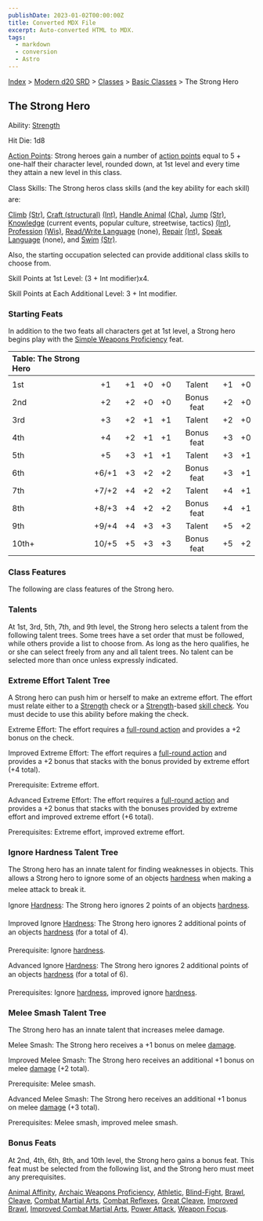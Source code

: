 ```yaml
---
publishDate: 2023-01-02T00:00:00Z
title: Converted MDX File
excerpt: Auto-converted HTML to MDX.
tags:
  - markdown
  - conversion
  - Astro
---
```


[Index](-index) > [Modern d20 SRD](modern-d20-srd-index) > [Classes](modern-d20-srd-classes-index) > [Basic Classes](modern-d20-srd-classes-basic-index) > The Strong Hero

## The Strong Hero

Ability: [Strength](modern-d20-srd-basics-ability-scores)

Hit Die: 1d8

[Action Points](modern-d20-srd-basics-action-points): Strong heroes gain a number of [action points](modern-d20-srd-basics-action-points) equal to 5 + one-half their character level, rounded down, at 1st level and every time they attain a new level in this class.

Class Skills: The Strong heros class skills (and the key ability for each skill) are:

[Climb](modern-d20-srd-skills-climb) [(Str)](modern-d20-srd-basics-ability-scores), [Craft (structural)](modern-d20-srd-skills-craft-structural) [(Int)](modern-d20-srd-basics-ability-scores), [Handle Animal](modern-d20-srd-skills-handle-animal) [(Cha)](modern-d20-srd-basics-ability-scores), [Jump](modern-d20-srd-skills-jump) [(Str)](modern-d20-srd-basics-ability-scores), [Knowledge](modern-d20-srd-skills-knowledge) (current events, popular culture, streetwise, tactics) [(Int)](modern-d20-srd-basics-ability-scores), [Profession](modern-d20-srd-skills-profession) [(Wis)](modern-d20-srd-basics-ability-scores), [Read/Write
Language](modern-d20-srd-skills-read-write-language) (none), [Repair](modern-d20-srd-skills-repair) [(Int)](modern-d20-srd-basics-ability-scores), [Speak
Language](modern-d20-srd-skills-speak-language) (none), and [Swim](modern-d20-srd-skills-swim) [(Str)](modern-d20-srd-basics-ability-scores).

Also, the starting occupation selected can provide additional class skills to choose from.

Skill Points at 1st Level: (3 + Int modifier)x4.

Skill Points at Each Additional Level: 3 + Int modifier.

### Starting Feats

In addition to the two feats all characters get at 1st level, a Strong hero begins play with the [Simple
Weapons Proficiency](modern-d20-srd-feats-simple-weapons-proficiency) feat.

| Table: The Strong Hero |       |     |     |     |            |     |     |
| :--------------------- | :---: | :-: | :-: | :-: | :--------: | :-: | --: |
|                        |       |     |     |     |            |     |     |
| 1st                    |  +1   | +1  | +0  | +0  |   Talent   | +1  |  +0 |
| 2nd                    |  +2   | +2  | +0  | +0  | Bonus feat | +2  |  +0 |
| 3rd                    |  +3   | +2  | +1  | +1  |   Talent   | +2  |  +0 |
| 4th                    |  +4   | +2  | +1  | +1  | Bonus feat | +3  |  +0 |
| 5th                    |  +5   | +3  | +1  | +1  |   Talent   | +3  |  +1 |
| 6th                    | +6/+1 | +3  | +2  | +2  | Bonus feat | +3  |  +1 |
| 7th                    | +7/+2 | +4  | +2  | +2  |   Talent   | +4  |  +1 |
| 8th                    | +8/+3 | +4  | +2  | +2  | Bonus feat | +4  |  +1 |
| 9th                    | +9/+4 | +4  | +3  | +3  |   Talent   | +5  |  +2 |
| 10th+                  | 10/+5 | +5  | +3  | +3  | Bonus feat | +5  |  +2 |

### Class Features

The following are class features of the Strong hero.

### Talents

At 1st, 3rd, 5th, 7th, and 9th level, the Strong hero selects a talent from the following talent trees. Some trees have a set order that must be followed, while others provide a list to choose from. As long as the hero qualifies, he or she can select freely from any and all talent trees. No talent can be selected more than once unless expressly indicated.

### Extreme Effort Talent Tree

A Strong hero can push him or herself to make an extreme effort. The effort must relate either to a [Strength](modern-d20-srd-basics-ability-scores) check or a [Strength](modern-d20-srd-basics-ability-scores)-based [skill check](modern-d20-srd-skills-skill-basics-php#skill-check-index). You must decide to use this ability before making the check.

Extreme Effort: The effort requires a [full-round
action](modern-d20-srd-combat-full-round-actions) and provides a +2 bonus on the check.

Improved Extreme Effort: The effort requires a [full-round
action](modern-d20-srd-combat-full-round-actions) and provides a +2 bonus that stacks with the bonus provided by extreme effort (+4 total).

Prerequisite: Extreme effort.

Advanced Extreme Effort: The effort requires a [full-round
action](modern-d20-srd-combat-full-round-actions) and provides a +2 bonus that stacks with the bonuses provided by extreme effort and improved extreme effort (+6 total).

Prerequisites: Extreme effort, improved extreme effort.

### Ignore Hardness Talent Tree

The Strong hero has an innate talent for finding weaknesses in objects. This allows a Strong hero to ignore some of an objects [hardness](modern-d20-srd-combat-attack-an-object) when making a melee attack to break it.

Ignore [Hardness](modern-d20-srd-combat-attack-an-object): The Strong hero ignores 2 points of an objects [hardness](modern-d20-srd-combat-attack-an-object).

Improved Ignore [Hardness](modern-d20-srd-combat-attack-an-object): The Strong hero ignores 2 additional points of an objects [hardness](modern-d20-srd-combat-attack-an-object) (for a total of 4).

Prerequisite: Ignore [hardness](modern-d20-srd-combat-attack-an-object).

Advanced Ignore [Hardness](modern-d20-srd-combat-attack-an-object): The Strong hero ignores 2 additional points of an objects [hardness](modern-d20-srd-combat-attack-an-object) (for a total of 6).

Prerequisites: Ignore [hardness](modern-d20-srd-combat-attack-an-object), improved ignore [hardness](modern-d20-srd-combat-attack-an-object).

### Melee Smash Talent Tree

The Strong hero has an innate talent that increases melee damage.

Melee Smash: The Strong hero receives a +1 bonus on melee [damage](modern-d20-srd-combat-damage).

Improved Melee Smash: The Strong hero receives an additional +1 bonus on melee [damage](modern-d20-srd-combat-damage) (+2 total).

Prerequisite: Melee smash.

Advanced Melee Smash: The Strong hero receives an additional +1 bonus on melee [damage](modern-d20-srd-combat-damage) (+3 total).

Prerequisites: Melee smash, improved melee smash.

### Bonus Feats

At 2nd, 4th, 6th, 8th, and 10th level, the Strong hero gains a bonus feat. This feat must be selected from the following list, and the Strong hero must meet any prerequisites.

[Animal Affinity](modern-d20-srd-feats-animal-affinity), [Archaic
Weapons Proficiency](modern-d20-srd-feats-archaic-weapons-proficiency), [Athletic](modern-d20-srd-feats-athletic), [Blind-Fight](modern-d20-srd-feats-blind-fight), [Brawl](modern-d20-srd-feats-brawl), [Cleave](modern-d20-srd-feats-cleave), [Combat
Martial Arts](modern-d20-srd-feats-combat-martial-arts), [Combat
Reflexes](modern-d20-srd-feats-combat-reflexes), [Great Cleave](modern-d20-srd-feats-great-cleave), [Improved
Brawl](modern-d20-srd-feats-improved-brawl), [Improved
Combat Martial Arts](modern-d20-srd-feats-improved-combat-martial-arts), [Power
Attack](modern-d20-srd-feats-power-attack), [Weapon Focus](modern-d20-srd-feats-weapon-focus).
